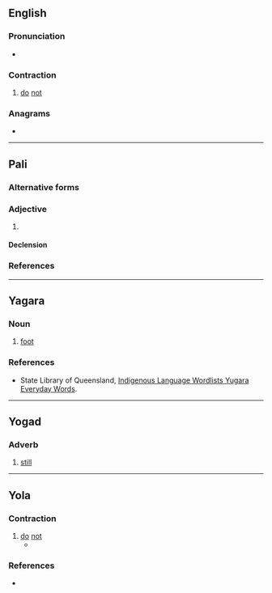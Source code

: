 {{also|Dinna|dinña}}
==English==

===Pronunciation===
* {{IPA|en|/ˈdɪnə/}}

===Contraction===
{{en-cont}}

# {{lb|en|Scotland|Northumbria}} [[do]] [[not]]

===Anagrams===
* {{anagrams|en|a=adinn|Danni|Diann|Nandi|indan}}

----

==Pali==

===Alternative forms===
{{pi-alt}}

===Adjective===
{{head|pi|adjective form}}

# {{inflection of|pi|dadāti||past|part|t=to give}}

====Declension====
{{pi-decl-noun|g=m}}
{{pi-decl-noun|dinnā|g=f}}
{{pi-decl-noun|g=n}}

===References===
{{R:pi:PTS}}

----

==Yagara==

===Noun===
{{head|1=yxg|2=noun}}

# [[foot]]

===References===
* State Library of Queensland, [https://www.slq.qld.gov.au/sites/default/files/0003-267231-yugara-everyday-words_0.pdf Indigenous Language Wordlists Yugara Everyday Words].

----

==Yogad==

===Adverb===
{{head|yog|adverb}}

# [[still]]

----
==Yola==
 
===Contraction===
{{head|yol|contraction}}
 
# [[do]] [[not]]
#* {{quote-book|yol|year=1867|title=GLOSSARY OF THE DIALECT OF FORTH AND BARGY|passage='''Dinna''' fare a caulès.|translation='''Don't''' frighten the horses.}}
 
===References===
* {{R:Poole 1867|page=39}}